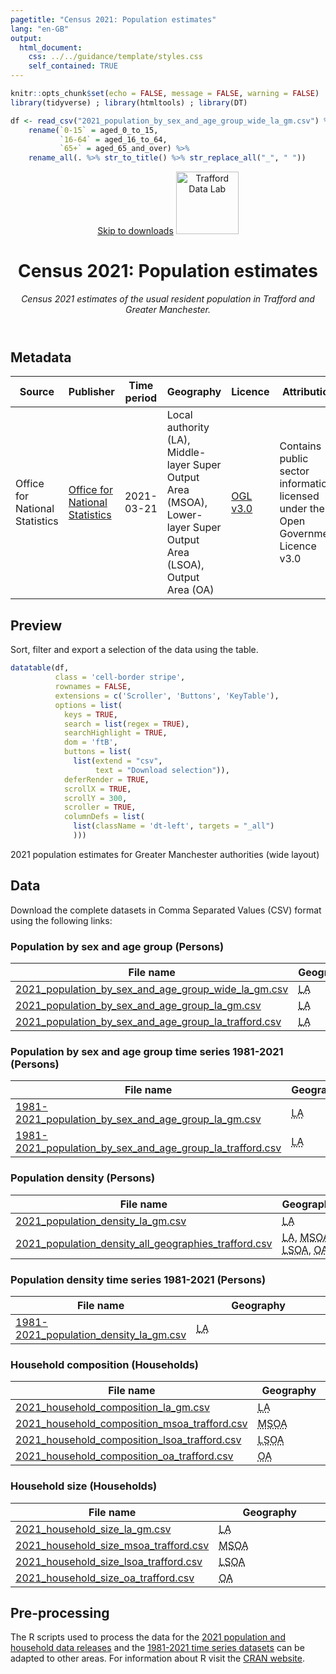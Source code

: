 ```yaml
---
pagetitle: "Census 2021: Population estimates"
lang: "en-GB"
output:
  html_document:
    css: ../../guidance/template/styles.css
    self_contained: TRUE
---
```


```r
knitr::opts_chunk$set(echo = FALSE, message = FALSE, warning = FALSE)
library(tidyverse) ; library(htmltools) ; library(DT)

df <- read_csv("2021_population_by_sex_and_age_group_wide_la_gm.csv") %>%
    rename(`0-15` = aged_0_to_15,
           `16-64` = aged_16_to_64,
           `65+` = aged_65_and_over) %>%
    rename_all(. %>% str_to_title() %>% str_replace_all("_", " "))
```
<header>
<span id="a11yNav"><a href="#downloads" class="themeBlockDark">Skip to downloads</a></span>
<a href="https://www.trafforddatalab.io/data.html"><img src="https://www.trafforddatalab.io/assets/logo/trafforddatalab_logo.svg" alt="Trafford Data Lab" aria-label="Return to Trafford Data Lab data page" width="100" class="traffordDataLabLogo"/></a>

<h1>Census 2021: Population estimates</h1>
*Census 2021 estimates of the usual resident population in Trafford and Greater Manchester.*

</header>

<main>
<h2>Metadata</h2>

<table id="metadata" class="table table-condensed">
  <thead>
    <tr class="header">
      <th>Source</th>
      <th>Publisher</th>
      <th>Time period</th>
      <th>Geography</th>
      <th>Licence</th>
      <th>Attribution</th>
      <th>Last updated</th>
    </tr>
  </thead>
  <tr>
    <td>Office for National Statistics</td>
    <td><a href="https://www.ons.gov.uk/census" target="_blank">Office for National Statistics</a></td>
    <td><time datetime="2021-03-21">2021-03-21</time></td>
    <td>Local authority (<abbr>LA<abbr>), Middle-layer Super Output Area (<abbr>MSOA</abbr>), Lower-layer Super Output Area (<abbr>LSOA</abbr>), Output Area (<abbr>OA</abbr>)</td>
    <td><a href="http://www.nationalarchives.gov.uk/doc/open-government-licence/version/3/" target="_blank">OGL v3.0</a></td>
    <td>Contains public sector information licensed under the Open Government Licence v3.0</td>
    <td><time datetime="2022-11-09">2022-11-09</time></td>
  </tr>
</table>

<h2>Preview</h2>
Sort, filter and export a selection of the data using the table.

```r
datatable(df,
          class = 'cell-border stripe',
          rownames = FALSE,
          extensions = c('Scroller', 'Buttons', 'KeyTable'),
          options = list(
            keys = TRUE,
            search = list(regex = TRUE),
            searchHighlight = TRUE,
            dom = 'ftB',
            buttons = list(
              list(extend = "csv",
                   text = "Download selection")),
            deferRender = TRUE,
            scrollX = TRUE,
            scrollY = 300,
            scroller = TRUE,
            columnDefs = list(
              list(className = 'dt-left', targets = "_all")
              )))
```
<div id="tableFooterTitle">2021 population estimates for Greater Manchester authorities (wide layout)</div>

<h2>Data</h2>
<span id ="downloads">Download the complete datasets in Comma Separated Values (<abbr>CSV</abbr>) format using the following links:</span>

<h3>Population by sex and age group (Persons)</h3>
|File name |Geography |
|---|---|
|[2021_population_by_sex_and_age_group_wide_la_gm.csv](2021_population_by_sex_and_age_group_wide_la_gm.csv) |<abbr title="Local Authority">LA</abbr> |
|[2021_population_by_sex_and_age_group_la_gm.csv](2021_population_by_sex_and_age_group_la_gm.csv) |<abbr title="Local Authority">LA</abbr> |
|[2021_population_by_sex_and_age_group_la_trafford.csv](2021_population_by_sex_and_age_group_la_trafford.csv) |<abbr title="Local Authority">LA</abbr> |

<h3>Population by sex and age group time series 1981-2021 (Persons)</h3>
|File name |Geography |
|---|---|
|[1981-2021_population_by_sex_and_age_group_la_gm.csv](1981-2021_population_by_sex_and_age_group_la_gm.csv) |<abbr title="Local Authority">LA</abbr> |
|[1981-2021_population_by_sex_and_age_group_la_trafford.csv](1981-2021_population_by_sex_and_age_group_la_trafford.csv) |<abbr title="Local Authority">LA</abbr> |

<h3>Population density (Persons)</h3>
|File name |Geography |
|---|---|
|[2021_population_density_la_gm.csv](2021_population_density_la_gm.csv) |<abbr title="Local Authority">LA</abbr> |
|[2021_population_density_all_geographies_trafford.csv](2021_population_density_all_geographies_trafford.csv) |<abbr title="Local Authority">LA</abbr>, <abbr title="Middle-layer Super Output Area">MSOA</abbr>, <abbr title="Lower-layer Super Output Area">LSOA</abbr>, <abbr title="Output Area">OA</abbr> |

<h3>Population density time series 1981-2021 (Persons)</h3>
|File name |Geography |
|---|---|
|[1981-2021_population_density_la_gm.csv](1981-2021_population_density_la_gm.csv) |<abbr title="Local Authority">LA</abbr> |

<h3>Household composition (Households)</h3>
|File name |Geography |
|---|---|
|[2021_household_composition_la_gm.csv](2021_household_composition_la_gm.csv) |<abbr title="Local Authority">LA</abbr> |
|[2021_household_composition_msoa_trafford.csv](2021_household_composition_msoa_trafford.csv) |<abbr title="Middle-layer Super Output Area">MSOA</abbr> |
|[2021_household_composition_lsoa_trafford.csv](2021_household_composition_lsoa_trafford.csv) |<abbr title="Lower-layer Super Output Area">LSOA</abbr> |
|[2021_household_composition_oa_trafford.csv](2021_household_composition_oa_trafford.csv) |<abbr title="Output Area">OA</abbr> |

<h3>Household size (Households)</h3>
|File name |Geography |
|---|---|
|[2021_household_size_la_gm.csv](2021_household_size_la_gm.csv) |<abbr title="Local Authority">LA</abbr> |
|[2021_household_size_msoa_trafford.csv](2021_household_size_msoa_trafford.csv) |<abbr title="Middle-layer Super Output Area">MSOA</abbr> |
|[2021_household_size_lsoa_trafford.csv](2021_household_size_lsoa_trafford.csv) |<abbr title="Lower-layer Super Output Area">LSOA</abbr> |
|[2021_household_size_oa_trafford.csv](2021_household_size_oa_trafford.csv) |<abbr title="Output Area">OA</abbr> |

<h2>Pre-processing</h2>
The R scripts used to process the data for the [2021 population and household data releases](pre-processing.R) and the [1981-2021 time series datasets](pre-processing-time-series.R) can be adapted to other areas. For information about R visit the <a href="https://cran.r-project.org" target="_blank">CRAN website</a>.

</main>

<script>
  // Fixes to dynamic elements created by DataTables to improve accessibility
  var removeElFn = setInterval(removeElement, 1000);

  function removeElement() {
    try {
      var el = document.getElementsByClassName("dataTables_scrollBody")[0].childNodes[0];
      el.removeChild(el.childNodes[0]); // Remove unwanted hidden text element from table - causing accessibility alert as it has no label

      el.parentNode.setAttribute('tabindex', '0');  // add attribute allowing keyboard users to access scrollable area

      clearInterval(removeElFn);  // cancel any further calls to this function as we have completed all actions
    }
    catch(e) {
      // form element 'el' doesn't exist yet so setInterval will call the function again until it does
    }
  }
</script>
